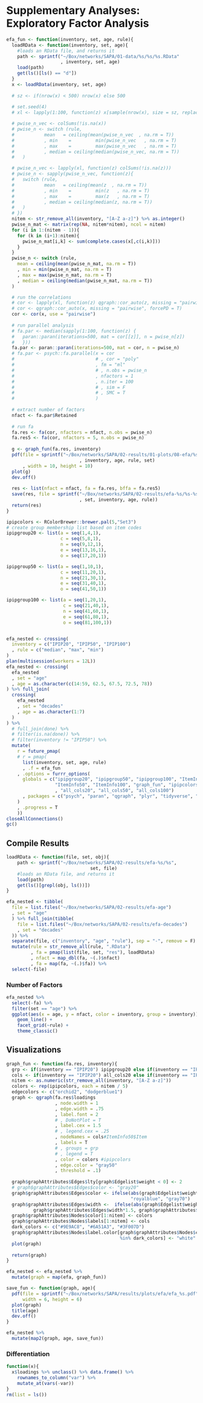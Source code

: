 # Supplementary Analyses: Exploratory Factor Analysis {#efa}  

```r
efa_fun <- function(inventory, set, age, rule){
  loadRData <- function(inventory, set, age){
    #loads an RData file, and returns it
    path <- sprintf("~/Box/networks/SAPA/01-data/%s/%s/%s.RData"
                    , inventory, set, age)
    load(path)
    get(ls()[ls() == "d"])
  }
  x <- loadRData(inventory, set, age)
  
  # sz <- if(nrow(x) < 500) nrow(x) else 500
  
  # set.seed(4)
  # xl <- lapply(1:100, function(z) x[sample(nrow(x), size = sz, replace = F),])

  # pwise_n_vec <- colSums(!is.na(x))
  # pwise_n <- switch (rule,
  #           mean   = ceiling(mean(pwise_n_vec  , na.rm = T))
  #           , min    =         min(pwise_n_vec   , na.rm = T)
  #           , max    =         max(pwise_n_vec   , na.rm = T)
  #           , median = ceiling(median(pwise_n_vec, na.rm = T))
  #   )

  # pwise_n_vec <- lapply(xl, function(z) colSums(!is.na(z)))
  # pwise_n <- sapply(pwise_n_vec, function(z){
  #   switch (rule,
  #           mean   = ceiling(mean(z  , na.rm = T))
  #           , min    =         min(z   , na.rm = T)
  #           , max    =         max(z   , na.rm = T)
  #           , median = ceiling(median(z, na.rm = T))
  #   )
  # })
  nitem <- str_remove_all(inventory, "[A-Z a-z]") %>% as.integer()
  pwise_n_mat <- matrix(rep(NA, nitem*nitem), ncol = nitem)
  for (i in 1:(nitem - 1)){
    for (k in (i+1):nitem){
      pwise_n_mat[i,k] <- sum(complete.cases(x[,c(i,k)]))
    }
  }
  pwise_n <- switch (rule,
    mean = ceiling(mean(pwise_n_mat, na.rm = T))
    , min = min(pwise_n_mat, na.rm = T)
    , max = max(pwise_n_mat, na.rm = T)
    , median = ceiling(median(pwise_n_mat, na.rm = T))
  )

  # run the correlations
  # cor <- lapply(xl, function(z) qgraph::cor_auto(z, missing = "pairwise", forcePD = T))
  # cor <- qgraph::cor_auto(x, missing = "pairwise", forcePD = T)
  cor <- cor(x, use = "pairwise")
  
  # run parallel analysis
  # fa.par <- median(sapply(1:100, function(z) {
  #   paran::paran(iterations=500, mat = cor[[z]], n = pwise_n[z])
  #   }))
  fa.par <- paran::paran(iterations=500, mat = cor, n = pwise_n)
  # fa.par <- psych::fa.parallel(x = cor
  #                              # , cor = "poly"
  #                              , fm = "ml"
  #                              # , n.obs = pwise_n
  #                              , nfactors = 1
  #                              , n.iter = 100
  #                              # , sim = F
  #                              # , SMC = T
  #                              )
  
  # extract number of factors
  nfact <- fa.par$Retained
  
  # run fa
  fa.res <- fa(cor, nfactors = nfact, n.obs = pwise_n)
  fa.res5 <- fa(cor, nfactors = 5, n.obs = pwise_n)
  
  g <- graph_fun(fa.res, inventory)
  pdf(file = sprintf("~/Box/networks/SAPA/02-results/01-plots/08-efa/%s-%s-%s-%s.pdf"
                           , inventory, age, rule, set)
      , width = 10, height = 10)
  plot(g)
  dev.off()
  
  res <- list(nfact = nfact, fa = fa.res, bffa = fa.res5)
  save(res, file = sprintf("~/Box/networks/SAPA/02-results/efa-%s/%s-%s-%s.RData"
                           , set, inventory, age, rule))
  return(res)
}

ipipcolors <- RColorBrewer::brewer.pal(5,"Set3")
# create group membership list based on item codes
ipipgroup20 <- list(a = seq(1,4,1),
                    c = seq(5,8,1),
                    n = seq(9,12,1),
                    e = seq(13,16,1),
                    o = seq(17,20,1)) 

ipipgroup50 <- list(a = seq(1,10,1),
                    c = seq(11,20,1),
                    n = seq(21,30,1),
                    e = seq(31,40,1),
                    o = seq(41,50,1)) 

ipipgroup100 <- list(a = seq(1,20,1),
                     c = seq(21,40,1),
                     n = seq(41,60,1),
                     e = seq(61,80,1),
                     o = seq(81,100,1))


efa_nested <- crossing(
  inventory = c("IPIP20", "IPIP50", "IPIP100")
  , rule = c("median", "max", "min")
)
plan(multisession(workers = 12L))
efa_nested <- crossing(
  efa_nested
  , set = "age"
  , age = as.character(c(14:59, 62.5, 67.5, 72.5, 78))
) %>% full_join(
  crossing(
    efa_nested
    , set = "decades"
    , age = as.character(1:7)
  )
) %>%
  # full_join(done) %>%
  # filter(is.na(done)) %>%
  # filter(inventory != "IPIP50") %>%
  mutate(
    r = future_pmap(
    # r = pmap(
      list(inventory, set, age, rule)
      , .f = efa_fun
    , .options = furrr_options(
      globals = c("ipipgroup20", "ipipgroup50", "ipipgroup100", "ItemInfo20", 
                  "ItemInfo50", "ItemInfo100", "graph_fun", "ipipcolors"
                  , "all_cols20", "all_cols50", "all_cols100")
      , packages = c("psych", "paran", "qgraph", "plyr", "tidyverse", "RColorBrewer")
    )
    , .progress = T
    ))
closeAllConnections()
gc()
```

## Compile Results  
```r
loadRData <- function(file, set, obj){
    path <- sprintf("~/Box/networks/SAPA/02-results/efa-%s/%s",
                               set, file)
    #loads an RData file, and returns it
    load(path)
    get(ls()[grepl(obj, ls())])
}

efa_nested <- tibble(
  file = list.files("~/Box/networks/SAPA/02-results/efa-age")
  , set = "age"
  ) %>% full_join(tibble(
    file = list.files("~/Box/networks/SAPA/02-results/efa-decades")
    , set = "decades"
  )) %>%
  separate(file, c("inventory", "age", "rule"), sep = "-", remove = F) %>%
  mutate(rule = str_remove_all(rule, ".RData")
         , fa = pmap(list(file, set, "res"), loadRData)
         , nfact = map_dbl(fa, ~(.)$nfact)
         , fa = map(fa, ~(.)$fa)) %>%
  select(-file)
```

### Number of Factors  
```r
efa_nested %>%
  select(-fa) %>%
  filter(set == "age") %>%
  ggplot(aes(x = age, y = nfact, color = inventory, group = inventory)) + 
    geom_line() + 
    facet_grid(~rule) + 
    theme_classic()
```



## Visualizations  
```r
graph_fun <- function(fa.res, inventory){
  grp <- if(inventory == "IPIP20") ipipgroup20 else if(inventory == "IPIP50") ipipgroup50 else ipipgroup100
  cols <- if(inventory == "IPIP20") all_cols20 else if(inventory == "IPIP50") all_cols50 else all_cols100
  nitem <- as.numeric(str_remove_all(inventory, "[A-Z a-z]"))
  colors <- rep(ipipcolors, each = nitem / 5)
  edgecolors <- c("orchid2", "dodgerblue1")
  graph <- qgraph(fa.res$loadings
                  , node.width = 1
                  , edge.width = .75
                  , label.font = 2
                  # , DoNotPlot = T
                  , label.cex = 1.5
                  # , legend.cex = .25
                  , nodeNames = cols#ItemInfo50$Item
                  , labels = T
                  # , groups = grp
                  # , legend = T
                  , color = colors #ipipcolors
                  , edge.color = "gray50"
                  , threshold = .1)
  
  graph$graphAttributes$Edges$lty[graph$Edgelist$weight < 0] <- 2
  # graph$graphAttributes$Edges$color <- "gray20"
  graph$graphAttributes$Edges$color <- ifelse(abs(graph$Edgelist$weight) > .4,
                                              "royalblue", "gray70")
  graph$graphAttributes$Edges$width <-  ifelse(abs(graph$Edgelist$weight) > .4,
          graph$graphAttributes$Edges$width*1.5, graph$graphAttributes$Edges$width)
  graph$graphAttributes$Nodes$color[1:nitem] <- colors
  graph$graphAttributes$Nodes$labels[1:nitem] <- cols
  dark_colors <- c("#9E9AC8", "#6A51A3", "#3F007D")
  graph$graphAttributes$Nodes$label.color[graph$graphAttributes$Nodes$color 
                                          %in% dark_colors] <- "white"
  plot(graph)
  
  return(graph)
}

efa_nested <- efa_nested %>%
  mutate(graph = map(efa, graph_fun))

save_fun <- function(graph, age){
  pdf(file = sprintf("~/Box/networks/SAPA/results/plots/efa/efa_%s.pdf", age), 
      width = 6, height = 6)
  plot(graph)
  title(age)
  dev.off()
}

efa_nested %>%
  mutate(map2(graph, age, save_fun))
```

### Differentiation  
```r
function(x){
  x$loadings %>% unclass() %>% data.frame() %>%
    rownames_to_column("var") %>%
    mutate_at(vars(-var))
}
rm(list = ls())
```



